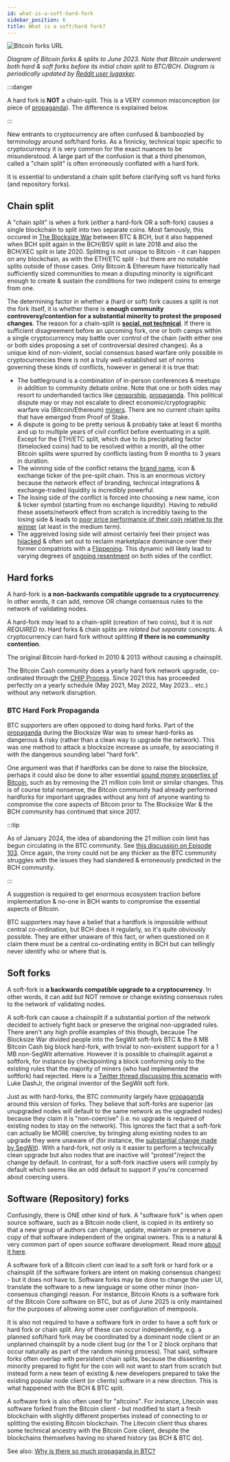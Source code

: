 ```yaml
---
id: what-is-a-soft-hard-fork
sidebar_position: 6
title: What is a soft/hard fork?
---
```



<img src={BitcoinForksUrl} alt="Bitcoin forks URL" />

_Diagram of Bitcoin forks & splits to June 2023. Note that Bitcoin underwent both hard & soft forks before its initial chain split to BTC/BCH. Diagram is periodically updated by [Reddit user lugaxker](https://www.reddit.com/user/lugaxker/submitted/)._

:::danger

A hard fork is **NOT** a chain-split. This is a VERY common misconception (or piece of [propaganda](/faqs/BCH-vs-BTC/why-is-there-so-much-propaganda-in-btc)). The difference is explained below.

:::

New entrants to cryptocurrency are often confused & bamboozled by terminology around soft/hard forks. As a finnicky, technical topic specific to cryptocurrency it is very common for the exact nuances to be misunderstood. A large part of the confusion is that a third phenomon, called a "chain split" is often erroneously conflated with a hard fork. 

It is essential to understand a chain split before clarifying soft vs hard forks (and repository forks).

## Chain split

A "chain split" is when a fork (_either_ a hard-fork OR a soft-fork) causes a single blockchain to split into two separate coins. Most famously, this occured in [The Blocksize War](/start#episode-8-of-10-bitcoin-cash) between BTC & BCH, but it also happened when BCH split again in the BCH/BSV split in late 2018 and also the BCH/XEC split in late 2020. Splitting is not unique to Bitcoin - it can happen on any blockchain, as with the ETH/ETC split - but there are no notable splits outside of those cases. Only Bitcoin & Ethereum have historically had sufficiently sized communities to mean a disputing minority is significant enough to create & sustain the conditions for two indepent coins to emerge from one.

The determining factor in whether a (hard or soft) fork causes a split is not the fork itself, it is whether there is **enough community controversy/contention for a substantial minority to protest the proposed changes**. The reason for a chain-split is **<u>social, not technical</u>**. If there is sufficient disagreement before an upcoming fork, one or both camps within a single cryptocurrency may battle over control of the chain (with either one or both sides proposing a set of controversial desired changes). As a unique kind of non-violent, social consensus based warfare only possible in cryptocurrencies there is not a truly well-established set of norms governing these kinds of conflicts, however in general it is true that:

- The battleground is a combination of in-person conferences & meetups in addition to community debate online. Note that one or both sides may resort to underhanded tactics like [censorship](/faqs/BCH-vs-BTC/why-is-there-so-much-censorship-in-btc), [propaganda](/faqs/BCH-vs-BTC/why-is-there-so-much-propaganda-in-btc). This political dispute may or may not escalate to direct economic/cryptographic warfare via (Bitcoin/Ethereum) [miners](/faqs/BCH-vs-BTC/is-low-hashrate-a-problem). There are no current chain splits that have emerged from Proof of Stake.
- A dispute is going to be pretty serious & probably take at least 6 months and up to multiple years of civil conflict before eventuating in a split. Except for the ETH/ETC split, which due to its precipitating factor (timelocked coins) had to be resolved within a month, all the other Bitcoin splits were spurred by conflicts lasting from 9 months to 3 years in duration.
- The winning side of the conflict retains the [brand name](/faqs/BCH/will-bitcoin-cash-rebrand), icon & exchange ticker of the pre-split chain. This is an enormous victory because the network effect of branding, technical integrations & exchange-traded liquidity is incredibly powerful.
- The losing side of the conflict is forced into choosing a new name, icon & ticker symbol (starting from no exchange liquidity). Having to rebuild these assets/network effect from scratch is incredibly taxing to the losing side & leads to [poor price performance of their coin relative to the winner](/faqs/BCH-vs-BTC/if-bch-is-so-great-why-is-the-price-low) (at least in the medium term).
- The aggreived losing side will almost certainly feel their project was [hijacked](/faqs/Media/what-about-roger-vers-book-hijacking-bitcoin) & often set out to reclaim marketplace dominance over their former compatriots with a [Flippening](/faqs/BCH-vs-BTC/can-bch-flip-btc). This dynamic will likely lead to varying degrees of [ongoing resentment](/faqs/BCH-vs-BTC/why-do-btc-coiners-have-such-a-specific-vendetta-against-bch) on both sides of the conflict.

## Hard forks

A hard-fork is **a non-backwards compatible upgrade to a cryptocurrency**. In other words, it can add, remove OR change consensus rules to the network of validating nodes.

A hard-fork *may* lead to a chain-split (creation of two coins), but it is *not REQUIRED to*. Hard forks & chain splits are *related but separate* concepts. A cryptocurrency can hard fork without splitting **if there is no community contention**.

The original Bitcoin hard-forked in 2010 & 2013 without causing a chainsplit.

The Bitcoin Cash community does a yearly hard fork network upgrade, co-ordinated through the [CHIP Process](/faqs/Decentralisation/how-does-BCH-governance-work). Since 2021 this has proceeded perfectly on a yearly schedule (May 2021, May 2022, May 2023... etc.) without any network disruption.

### BTC Hard Fork Propaganda

BTC supporters are often opposed to doing hard forks. Part of the [propaganda](/faqs/BCH-vs-BTC/why-is-there-so-much-propaganda-in-btc) during the Blocksize War was to smear hard-forks as dangerous & risky (rather than a clean way to upgrade the network). This was one method to attack a blocksize increase as unsafe, by associating it with the dangerous sounding label "hard fork". 

One argument was that if hardforks can be done to raise the blocksize, perhaps it could also be done to alter essential [sound money properties of Bitcoin](/start#episode-1-of-10-money), such as by removing the 21 million coin limit or similar changes. This is of course total nonsense, the Bitcoin community had already performed hardforks for important upgrades without any hint of anyone wanting to compromise the core aspects of Bitcoin prior to The Blocksize War & the BCH community has continued that since 2017. 

:::tip

As of January 2024, the idea of abandoning the 21 million coin limit has begun circulating in the BTC community. See [this discussion on Episode 103](https://youtu.be/FBy8qHH5P5U?t=5200). Once again, the irony could not be any thicker as the BTC community struggles with the issues they had slandered & erroneously predicted in the BCH community.

:::

A suggestion is required to get enormous ecosystem traction before implementation & no-one in BCH wants to compromise the essential aspects of Bitcoin.

BTC supporters may have a belief that a hardfork is impossible without central co-ordination, but BCH does it regularly, so it's quite obviously possible. They are either unaware of this fact, or when questioned on it claim there must be a central co-ordinating entity in BCH but can tellingly never identify who or where that is.

## Soft forks

A soft-fork is **a backwards compatible upgrade to a cryptocurrency**. In other words, it can add but NOT remove or change existing consensus rules to the network of validating nodes.

A soft-fork can cause a chainsplit if a substantial portion of the network decided to actively fight back or preserve the original non-upgraded rules. There aren't any high profile examples of this though, because The Blocksize War divided people into the SegWit soft-fork BTC & the 8 MB Bitcoin Cash big block hard-fork, with trivial to non-existent support for a 1 MB non-SegWit alternative. However it is possible to chainsplit against a softfork, for instance by checkpointing a block conforming only to the existing rules that the majority of miners (who had implemented the softfork) had rejected. Here is a [Twitter thread discussing this scenario](https://twitter.com/TheBCHPodcast/status/1697270378140225988) with Luke DashJr, the original inventor of the SegWit soft fork.

Just as with hard-forks, the BTC community largely have [propaganda](/faqs/BCH-vs-BTC/why-is-there-so-much-propaganda-in-btc) around this version of forks. They believe that soft-forks are superior (as unupgraded nodes will default to the same network as the upgraded nodes) because they claim it is "non-coercive" (i.e. no upgrade is required of existing nodes to stay on the network). This ignores the fact that a soft-fork can actually be MORE coercive, by bringing along existing nodes to an upgrade they were unaware of (for instance, the [substantial change made by SegWit](/faqs/BCH-vs-BTC/is-bch-the-real-bitcoin#segwit)). With a hard-fork, not only is it easier to perform a technically clean upgrade but also nodes that are inactive will "protest"/reject the change by default. In contrast, for a soft-fork inactive users will comply by default which seems like an odd default to support if you're concerned about coercing users.

## Software (Repository) forks

Confusingly, there is ONE other kind of fork. A "software fork" is when open source software, such as a Bitcoin node client, is copied in its entirety so that a new group of authors can change, update, maintain or preserve a copy of that software independent of the original owners. This is a natural & very common part of open source software development. Read more [about it here](https://en.wikipedia.org/wiki/Fork_(software_development)).

A software fork of a Bitcoin client *can* lead to a soft fork or hard fork or a chainsplit (if the software forkers are intent on making consensus changes) - but it does not have to. Software forks may be done to change the user UI, translate the software to a new language or some other minor (non-consensus changing) reason. For instance, Bitcoin Knots is a software fork of the Bitcoin Core software on BTC, but as of June 2025 is only maintained for the purposes of allowing some user configuration of mempools.

It is also not required to have a software fork in order to have a soft fork or hard fork or chain split. Any of these can occur independently, e.g. a planned soft/hard fork may be coordinated by a dominant node client or an unplanned chainsplit by a node client bug (or the 1 or 2 block orphans that occur naturally as part of the random mining process). That said, software forks often overlap with persistent chain splits, because the dissenting minority prepared to fight for the coin will not want to start from scratch but instead form a new team of existing & new developers prepared to take the existing popular node client (or clients) software in a new direction. This is what happened with the BCH & BTC split.

A software fork is also often used for "altcoins". For instance, Litecoin was software forked from the Bitcoin client - but modified to start a fresh blockchain with slightly different properties instead of connecting to or splitting the existing Bitcoin blockchain. The Litecoin client thus shares some technical ancestry with the Bitcoin Core client, despite the blockchains themselves having no shared history (as BCH & BTC do).

See also: [Why is there so much propaganda in BTC?](/faqs/BCH-vs-BTC/why-is-there-so-much-propaganda-in-btc)
